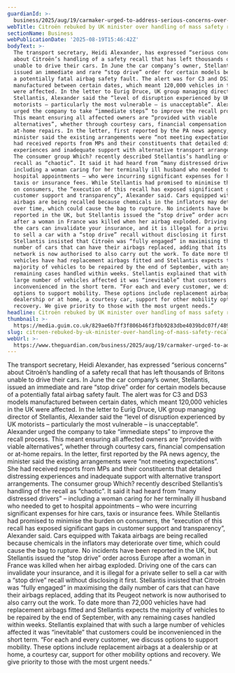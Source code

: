 ```yaml
---
guardianId: >-
  business/2025/aug/19/carmaker-urged-to-address-serious-concerns-over-mass-citroen-recall-in-uk
webTitle: Citroën rebuked by UK minister over handling of mass safety recall
sectionName: Business
webPublicationDate: '2025-08-19T15:46:42Z'
bodyText: >-
  The transport secretary, Heidi Alexander, has expressed “serious concerns”
  about Citroën’s handling of a safety recall that has left thousands of Britons
  unable to drive their cars. In June the car company’s owner, Stellantis,
  issued an immediate and rare “stop drive” order for certain models because of
  a potentially fatal airbag safety fault. The alert was for C3 and DS3 models
  manufactured between certain dates, which meant 120,000 vehicles in the UK
  were affected. In the letter to Eurig Druce, UK group managing director of
  Stellantis, Alexander said the “level of disruption experienced by UK
  motorists – particularly the most vulnerable – is unacceptable”. Alexander
  urged the company to take “immediate steps” to improve the recall process.
  This meant ensuring all affected owners are “provided with viable
  alternatives”, whether through courtesy cars, financial compensation or
  at-home repairs. In the letter, first reported by the PA news agency, the
  minister said the existing arrangements were “not meeting expectations”. She
  had received reports from MPs and their constituents that detailed distressing
  experiences and inadequate support with alternative transport arrangements.
  The consumer group Which? recently described Stellantis’s handling of the
  recall as “chaotic”. It said it had heard from “many distressed drivers” –
  including a woman caring for her terminally ill husband who needed to get to
  hospital appointments – who were incurring significant expenses for hire cars,
  taxis or insurance fees. While Stellantis had promised to minimise the burden
  on consumers, the “execution of this recall has exposed significant gaps in
  customer support and transparency”, Alexander said. Cars equipped with Takata
  airbags are being recalled because chemicals in the inflators may deteriorate
  over time, which could cause the bag to rupture. No incidents have been
  reported in the UK, but Stellantis issued the “stop drive” order across Europe
  after a woman in France was killed when her airbag exploded. Driving one of
  the cars can invalidate your insurance, and it is illegal for a private seller
  to sell a car with a “stop drive” recall without disclosing it first.
  Stellantis insisted that Citroën was “fully engaged” in maximising the daily
  number of cars that can have their airbags replaced, adding that its Peugeot
  network is now authorised to also carry out the work. To date more than 72,000
  vehicles have had replacement airbags fitted and Stellantis expects the
  majority of vehicles to be repaired by the end of September, with any
  remaining cases handled within weeks. Stellantis explained that with such a
  large number of vehicles affected it was “inevitable” that customers could be
  inconvenienced in the short term. “For each and every customer, we discuss
  options to support mobility. These options include replacement airbags at a
  dealership or at home, a courtesy car, support for other mobility options and
  recovery. We give priority to those with the most urgent needs.”
headline: Citroën rebuked by UK minister over handling of mass safety recall
thumbnail: >-
  https://media.guim.co.uk/829ae6b7ff3f806b46f3fbb9283dbe4039bdc07f/489_880_2176_1742/500.jpg
slug: citroen-rebuked-by-uk-minister-over-handling-of-mass-safety-recall
webUrl: >-
  https://www.theguardian.com/business/2025/aug/19/carmaker-urged-to-address-serious-concerns-over-mass-citroen-recall-in-uk
---
```

The transport secretary, Heidi Alexander, has expressed “serious concerns” about Citroën’s handling of a safety recall that has left thousands of Britons unable to drive their cars. In June the car company’s owner, Stellantis, issued an immediate and rare “stop drive” order for certain models because of a potentially fatal airbag safety fault. The alert was for C3 and DS3 models manufactured between certain dates, which meant 120,000 vehicles in the UK were affected. In the letter to Eurig Druce, UK group managing director of Stellantis, Alexander said the “level of disruption experienced by UK motorists – particularly the most vulnerable – is unacceptable”. Alexander urged the company to take “immediate steps” to improve the recall process. This meant ensuring all affected owners are “provided with viable alternatives”, whether through courtesy cars, financial compensation or at-home repairs. In the letter, first reported by the PA news agency, the minister said the existing arrangements were “not meeting expectations”. She had received reports from MPs and their constituents that detailed distressing experiences and inadequate support with alternative transport arrangements. The consumer group Which? recently described Stellantis’s handling of the recall as “chaotic”. It said it had heard from “many distressed drivers” – including a woman caring for her terminally ill husband who needed to get to hospital appointments – who were incurring significant expenses for hire cars, taxis or insurance fees. While Stellantis had promised to minimise the burden on consumers, the “execution of this recall has exposed significant gaps in customer support and transparency”, Alexander said. Cars equipped with Takata airbags are being recalled because chemicals in the inflators may deteriorate over time, which could cause the bag to rupture. No incidents have been reported in the UK, but Stellantis issued the “stop drive” order across Europe after a woman in France was killed when her airbag exploded. Driving one of the cars can invalidate your insurance, and it is illegal for a private seller to sell a car with a “stop drive” recall without disclosing it first. Stellantis insisted that Citroën was “fully engaged” in maximising the daily number of cars that can have their airbags replaced, adding that its Peugeot network is now authorised to also carry out the work. To date more than 72,000 vehicles have had replacement airbags fitted and Stellantis expects the majority of vehicles to be repaired by the end of September, with any remaining cases handled within weeks. Stellantis explained that with such a large number of vehicles affected it was “inevitable” that customers could be inconvenienced in the short term. “For each and every customer, we discuss options to support mobility. These options include replacement airbags at a dealership or at home, a courtesy car, support for other mobility options and recovery. We give priority to those with the most urgent needs.”
